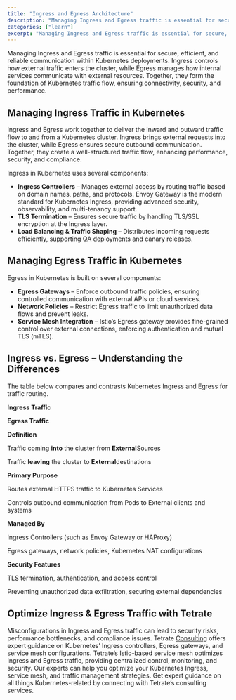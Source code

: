 ```yaml
---
title: "Ingress and Egress Architecture"
description: "Managing Ingress and Egress traffic is essential for secure, efficient, and reliable communication within Kubernetes deployments."
categories: ["learn"]
excerpt: "Managing Ingress and Egress traffic is essential for secure, efficient, and reliable communication within Kubernetes deployments."
---
```


Managing Ingress and Egress traffic is essential for secure, efficient, and reliable communication within Kubernetes deployments. Ingress controls how external traffic enters the cluster, while Egress manages how internal services communicate with external resources. Together, they form the foundation of Kubernetes traffic flow, ensuring connectivity, security, and performance.

## [](#managing-ingress-traffic-in-kubernetes)Managing Ingress Traffic in Kubernetes

Ingress and Egress work together to deliver the inward and outward traffic flow to and from a Kubernetes cluster. Ingress brings external requests into the cluster, while Egress ensures secure outbound communication. Together, they create a well-structured traffic flow, enhancing performance, security, and compliance. 

Ingress in Kubernetes uses several components:

*   **Ingress Controllers** – Manages external access by routing traffic based on domain names, paths, and protocols. Envoy Gateway is the modern standard for Kubernetes Ingress, providing advanced security, observability, and multi-tenancy support.  
*   **TLS Termination** – Ensures secure traffic by handling TLS/SSL encryption at the Ingress layer.
*   **Load Balancing & Traffic Shaping** – Distributes incoming requests efficiently, supporting QA deployments and canary releases.

## [](#managing-egress-traffic-in-kubernetes)Managing Egress Traffic in Kubernetes

Egress in Kubernetes is built on several components:

*   **Egress Gateways** – Enforce outbound traffic policies, ensuring controlled communication with external APIs or cloud services.  
*   **Network Policies** – Restrict Egress traffic to limit unauthorized data flows and prevent leaks.  
*   **Service Mesh Integration** – Istio’s Egress gateway provides fine-grained control over external connections, enforcing authentication and mutual TLS (mTLS).  

## [](#ingress-vs-egress--understanding-the-differences)Ingress vs. Egress – Understanding the Differences

The table below compares and contrasts Kubernetes Ingress and Egress for traffic routing.

**Ingress Traffic**

**Egress Traffic**

**Definition**

Traffic coming **into** the cluster from **External**Sources

Traffic **leaving** the cluster to **External**destinations

**Primary Purpose**

Routes external HTTPS traffic to Kubernetes Services

Controls outbound communication from Pods to External clients and systems

**Managed By**

Ingress Controllers (such as Envoy Gateway or HAProxy)

Egress gateways, network policies, Kubernetes NAT configurations

**Security Features**

TLS termination, authentication, and access control

Preventing unauthorized data exfiltration, securing external dependencies

## [](#optimize-ingress--egress-traffic-with-tetrate)Optimize Ingress & Egress Traffic with Tetrate

Misconfigurations in Ingress and Egress traffic can lead to security risks, performance bottlenecks, and compliance issues. Tetrate [Consulting](/kubernetes-consulting/) offers expert guidance on Kubernetes’ Ingress controllers, Egress gateways, and service mesh configurations. Tetrate’s Istio-based service mesh optimizes Ingress and Egress traffic, providing centralized control, monitoring, and security. Our experts can help you optimize your Kubernetes Ingress, service mesh, and traffic management strategies. Get expert guidance on all things Kubernetes-related by connecting with Tetrate’s consulting services.